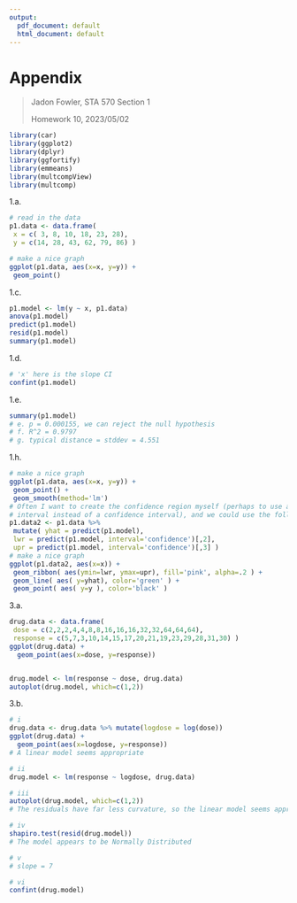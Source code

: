```yaml
---
output:
  pdf_document: default
  html_document: default
---
```


# Appendix

> Jadon Fowler, STA 570 Section 1
>
> Homework 10, 2023/05/02

```r
library(car)
library(ggplot2)
library(dplyr)
library(ggfortify)
library(emmeans)
library(multcompView)
library(multcomp)
```

1.a.
```r
# read in the data
p1.data <- data.frame(
 x = c( 3, 8, 10, 18, 23, 28),
 y = c(14, 28, 43, 62, 79, 86) )

# make a nice graph
ggplot(p1.data, aes(x=x, y=y)) +
 geom_point()
```
1.c.
```r
p1.model <- lm(y ~ x, p1.data)
anova(p1.model)
predict(p1.model)
resid(p1.model)
summary(p1.model)
```

1.d.
```r
# 'x' here is the slope CI
confint(p1.model)
```

1.e.
```r
summary(p1.model)
# e. p = 0.000155, we can reject the null hypothesis
# f. R^2 = 0.9797
# g. typical distance = stddev = 4.551
```

1.h.
```r
# make a nice graph
ggplot(p1.data, aes(x=x, y=y)) +
 geom_point() +
 geom_smooth(method='lm')
# Often I want to create the confidence region myself (perhaps to use a prediction
# interval instead of a confidence interval), and we could use the following code:
p1.data2 <- p1.data %>%
 mutate( yhat = predict(p1.model),
 lwr = predict(p1.model, interval='confidence')[,2],
 upr = predict(p1.model, interval='confidence')[,3] )
# make a nice graph
ggplot(p1.data2, aes(x=x)) +
 geom_ribbon( aes(ymin=lwr, ymax=upr), fill='pink', alpha=.2 ) +
 geom_line( aes( y=yhat), color='green' ) +
 geom_point( aes( y=y ), color='black' )
```

3.a.
```r
drug.data <- data.frame(
 dose = c(2,2,2,4,4,8,8,16,16,16,32,32,64,64,64),
 response = c(5,7,3,10,14,15,17,20,21,19,23,29,28,31,30) )
ggplot(drug.data) +
  geom_point(aes(x=dose, y=response))


drug.model <- lm(response ~ dose, drug.data)
autoplot(drug.model, which=c(1,2))
```

3.b.
```r
# i
drug.data <- drug.data %>% mutate(logdose = log(dose))
ggplot(drug.data) +
  geom_point(aes(x=logdose, y=response))
# A linear model seems appropriate

# ii
drug.model <- lm(response ~ logdose, drug.data)

# iii
autoplot(drug.model, which=c(1,2))
# The residuals have far less curvature, so the linear model seems appropriate.

# iv
shapiro.test(resid(drug.model))
# The model appears to be Normally Distributed

# v
# slope = 7

# vi
confint(drug.model)
```

